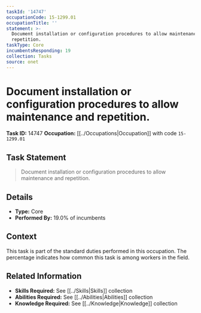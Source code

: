 ```yaml
---
taskId: '14747'
occupationCode: 15-1299.01
occupationTitle: ''
statement: >-
  Document installation or configuration procedures to allow maintenance and
  repetition.
taskType: Core
incumbentsResponding: 19
collection: Tasks
source: onet
---
```

# Document installation or configuration procedures to allow maintenance and repetition.

**Task ID:** 14747
**Occupation:** [[../Occupations|Occupation]] with code `15-1299.01`

## Task Statement

> Document installation or configuration procedures to allow maintenance and repetition.

## Details

- **Type:** Core
- **Performed By:** 19.0% of incumbents

## Context

This task is part of the standard duties performed in this occupation. The percentage indicates how common this task is among workers in the field.

## Related Information

- **Skills Required:** See [[../Skills|Skills]] collection
- **Abilities Required:** See [[../Abilities|Abilities]] collection
- **Knowledge Required:** See [[../Knowledge|Knowledge]] collection

